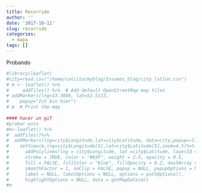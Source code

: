```yaml
---
title: Recorrido
author: ''
date: '2017-10-11'
slug: recorrido
categories:
  - mapa
tags: []
---
```


Probando
```r
#library(leaflet)
#city=read.csv("/home/calcita/myblog/Insumos_blog/city_latlon.csv")  
# m <- leaflet() %>%
#     addTiles() %>%  # Add default OpenStreetMap map tiles
# addMarkers(lng=13.3886, lat=52.5172,
#    popup="Ich bin hier")
# m  # Print the map
  
#### hacer un gif
#probar esto  
#m<-leaflet() %>% 
#  addTiles()%>% 
#  addMarkers(lng=city$Longitude,lat=city$Latitude, data=city,popup=~City) %>% 
#    setView(m,lng=city$Longitude[5],lat=city$Latitude[5],zoom=4.5)%>% 
#      addPolylines(lng = city$Longitude, lat =city$Latitude, layerId = NULL, group = NULL,
#      stroke = TRUE, color = "#03F", weight = 2.5, opacity = 0.5,
#      fill = FALSE, fillColor = "blue", fillOpacity = 0.2, dashArray = NULL,
#      smoothFactor = 1, noClip = FALSE, popup = NULL, popupOptions = NULL,
#      label = NULL, labelOptions = NULL, options = pathOptions(),
#      highlightOptions = NULL, data = getMapData(m))
#m
```

